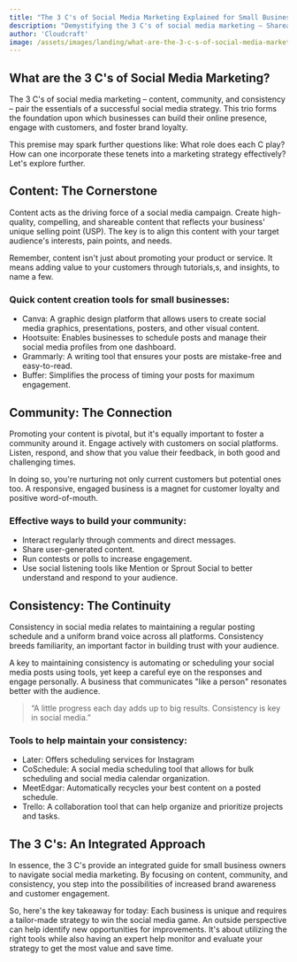```yaml
---
title: "The 3 C's of Social Media Marketing Explained for Small Business Owners"
description: "Demystifying the 3 C's of social media marketing — Shareable Content, Community Engagement, and Consistent Presence — for the small businesses in retail or service industry."
author: 'Cloudcraft'
image: /assets/images/landing/what-are-the-3-c-s-of-social-media-marketing.jpg
---
```


## What are the 3 C's of Social Media Marketing?

The 3 C's of social media marketing – content, community, and consistency – pair the essentials of a successful social media strategy. This trio forms the foundation upon which businesses can build their online presence, engage with customers, and foster brand loyalty.

This premise may spark further questions like: What role does each C play? How can one incorporate these tenets into a marketing strategy effectively? Let's explore further.

<ServicesBlurb />

## Content: The Cornerstone

Content acts as the driving force of a social media campaign. Create high-quality, compelling, and shareable content that reflects your business' unique selling point (USP). The key is to align this content with your target audience's interests, pain points, and needs. 

Remember, content isn't just about promoting your product or service. It means adding value to your customers through tutorials,s, and insights, to name a few.

### Quick content creation tools for small businesses:

 * Canva: A graphic design platform that allows users to create social media graphics, presentations, posters, and other visual content.
 * Hootsuite: Enables businesses to schedule posts and manage their social media profiles from one dashboard.
 * Grammarly: A writing tool that ensures your posts are mistake-free and easy-to-read.
 * Buffer: Simplifies the process of timing your posts for maximum engagement.

## Community: The Connection

Promoting your content is pivotal, but it's equally important to foster a community around it. Engage actively with customers on social platforms. Listen, respond, and show that you value their feedback, in both good and challenging times.

In doing so, you're nurturing not only current customers but potential ones too. A responsive, engaged business is a magnet for customer loyalty and positive word-of-mouth.

### Effective ways to build your community:

 * Interact regularly through comments and direct messages.
 * Share user-generated content.
 * Run contests or polls to increase engagement.
 * Use social listening tools like Mention or Sprout Social to better understand and respond to your audience.

<GetStartedBlurb />

## Consistency: The Continuity

Consistency in social media relates to maintaining a regular posting schedule and a uniform brand voice across all platforms. Consistency breeds familiarity, an important factor in building trust with your audience.

A key to maintaining consistency is automating or scheduling your social media posts using tools, yet keep a careful eye on the responses and engage personally. A business that communicates "like a person" resonates better with the audience.

<blockquote>“A little progress each day adds up to big results. Consistency is key in social media.”</blockquote>

### Tools to help maintain your consistency:

 * Later: Offers scheduling services for Instagram
 * CoSchedule: A social media scheduling tool that allows for bulk scheduling and social media calendar organization.
 * MeetEdgar: Automatically recycles your best content on a posted schedule.
 * Trello: A collaboration tool that can help organize and prioritize projects and tasks.

## The 3 C's: An Integrated Approach 

In essence, the 3 C's provide an integrated guide for small business owners to navigate social media marketing. By focusing on content, community, and consistency, you step into the possibilities of increased brand awareness and customer engagement.

So, here's the key takeaway for today: Each business is unique and requires a tailor-made strategy to win the social media game. An outside perspective can help identify new opportunities for improvements. It's about utilizing the right tools while also having an expert help monitor and evaluate your strategy to get the most value and save time.